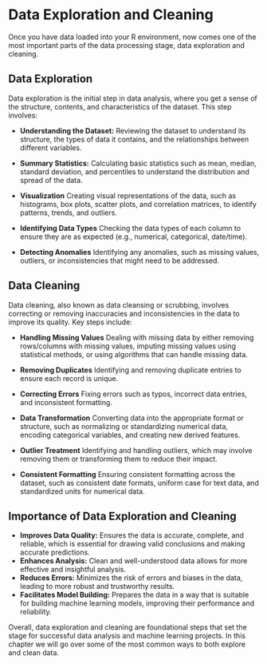 # Data Exploration and Cleaning
Once you have data loaded into your R environment, now comes one of the most important parts of the data processing stage, data exploration and cleaning. 

## Data Exploration {.unlisted .unnumbered} 

Data exploration is the initial step in data analysis, where you get a sense of the structure, contents, and characteristics of the dataset. This step involves:

-   **Understanding the Dataset:**
Reviewing the dataset to understand its structure, the types of data it contains, and the relationships between different variables.

-   **Summary Statistics:**
Calculating basic statistics such as mean, median, standard deviation, and percentiles to understand the distribution and spread of the data.

-   **Visualization**
Creating visual representations of the data, such as histograms, box plots, scatter plots, and correlation matrices, to identify patterns, trends, and outliers.

-   **Identifying Data Types**
Checking the data types of each column to ensure they are as expected (e.g., numerical, categorical, date/time).

-   **Detecting Anomalies**
Identifying any anomalies, such as missing values, outliers, or inconsistencies that might need to be addressed.

## Data Cleaning {.unlisted .unnumbered} 

Data cleaning, also known as data cleansing or scrubbing, involves correcting or removing inaccuracies and inconsistencies in the data to improve its quality. Key steps include:

-   **Handling Missing Values**
Dealing with missing data by either removing rows/columns with missing values, imputing missing values using statistical methods, or using algorithms that can handle missing data.

-   **Removing Duplicates**
Identifying and removing duplicate entries to ensure each record is unique.

-   **Correcting Errors**
Fixing errors such as typos, incorrect data entries, and inconsistent formatting.

-   **Data Transformation**
Converting data into the appropriate format or structure, such as normalizing or standardizing numerical data, encoding categorical variables, and creating new derived features.

-   **Outlier Treatment**
Identifying and handling outliers, which may involve removing them or transforming them to reduce their impact.

-   **Consistent Formatting**
Ensuring consistent formatting across the dataset, such as consistent date formats, uniform case for text data, and standardized units for numerical data.

## Importance of Data Exploration and Cleaning {.unlisted .unnumbered} 

- **Improves Data Quality:** Ensures the data is accurate, complete, and reliable, which is essential for drawing valid conclusions and making accurate predictions.
- **Enhances Analysis:** Clean and well-understood data allows for more effective and insightful analysis.
- **Reduces Errors:** Minimizes the risk of errors and biases in the data, leading to more robust and trustworthy results.
- **Facilitates Model Building:** Prepares the data in a way that is suitable for building machine learning models, improving their performance and reliability.

Overall, data exploration and cleaning are foundational steps that set the stage for successful data analysis and machine learning projects. In this chapter we will go over some of the most common ways to both explore and clean data.

